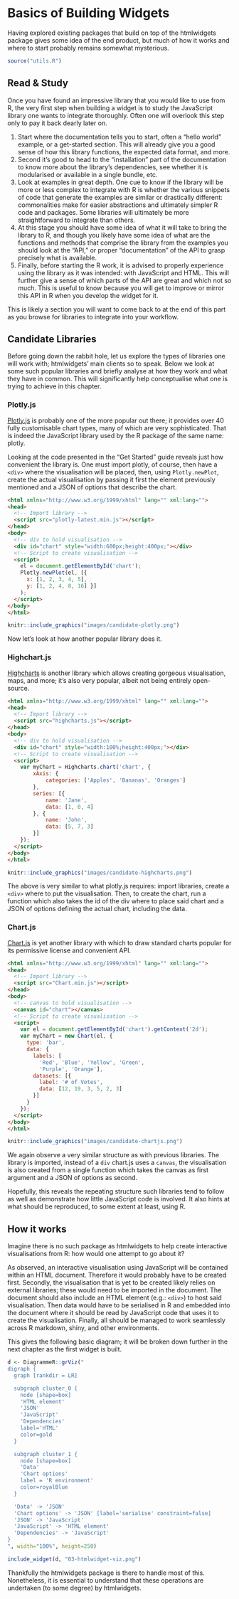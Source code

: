 # Basics of Building Widgets {#widgets-basics}

Having explored existing packages that build on top of the htmlwidgets package gives some idea of the end product, but much of how it works and where to start probably remains somewhat mysterious. 

```r
source("utils.R")
```

## Read & Study {#widgets-basics-study}

Once you have found an impressive library that you would like to use from R, the very first step when building a widget is to study the JavaScript library one wants to integrate thoroughly. Often one will overlook this step only to pay it back dearly later on.

1. Start where the documentation tells you to start, often a "hello world" example, or a get-started section. This will already give you a good sense of how this library functions, the expected data format, and more.
2. Second it's good to head to the "installation" part of the documentation to know more about the library's dependencies, see whether it is modularised or available in a single bundle, etc.
3. Look at examples in great depth. One cue to know if the library will be more or less complex to integrate with R is whether the various snippets of code that generate the examples are similar or drastically different: commonalities make for easier abstractions and ultimately simpler R code and packages. Some libraries will ultimately be more straightforward to integrate than others.
4. At this stage you should have some idea of what it will take to bring the library to R, and though you likely have some idea of what are the functions and methods that comprise the library from the examples you should look at the "API," or proper "documentation" of the API to grasp precisely what is available.
5. Finally, before starting the R work, it is advised to properly experience using the library as it was intended: with JavaScript and HTML. This will further give a sense of which parts of the API are great and which not so much. This is useful to know because you will get to improve or mirror this API in R when you develop the widget for it.

This is likely a section you will want to come back to at the end of this part as you browse for libraries to integrate into your workflow.

## Candidate Libraries {#widgets-basics-candidates}

Before going down the rabbit hole, let us explore the types of libraries one will work with; htmlwidgets' main clients so to speak. Below we look at some such popular libraries and briefly analyse at how they work and what they have in common. This will significantly help conceptualise what one is trying to achieve in this chapter.

### Plotly.js {#widgets-basics-candidates-plotly}

[Plotly.js](https://plotly.com/javascript/) is probably one of the more popular out there; it provides over 40 fully customisable chart types, many of which are very sophisticated. That is indeed the JavaScript library used by the R package of the same name: plotly.

Looking at the code presented in the "Get Started" guide reveals just how convenient the library is. One must import plotly, of course, then have a `<div>` where the visualisation will be placed, then, using `Plotly.newPlot`, create the actual visualisation by passing it first the element previously mentioned and a JSON of options that describe the chart.

```html
<html xmlns="http://www.w3.org/1999/xhtml" lang="" xml:lang="">
<head>
  <!-- Import library -->
  <script src="plotly-latest.min.js"></script>
</head>
<body>
  <!-- div to hold visualisation -->
  <div id="chart" style="width:600px;height:400px;"></div>
  <!-- Script to create visualisation -->
  <script>
    el = document.getElementById('chart');
    Plotly.newPlot(el, [{
      x: [1, 2, 3, 4, 5],
      y: [1, 2, 4, 8, 16] }]
    );
  </script>
</body>
</html>
```

```r
knitr::include_graphics("images/candidate-plotly.png")
```

Now let's look at how another popular library does it.

### Highchart.js {#widgets-basics-candidates-highcharts}

[Highcharts](https://www.highcharts.com/) is another library which allows creating gorgeous visualisation, maps, and more; it's also very popular, albeit not being entirely open-source.

```html
<html xmlns="http://www.w3.org/1999/xhtml" lang="" xml:lang="">
<head>
  <!-- Import library -->
  <script src="highcharts.js"></script>
</head>
<body>
  <!-- div to hold visualisation -->
  <div id="chart" style="width:100%;height:400px;"></div>
  <!-- Script to create visualisation -->
  <script>
    var myChart = Highcharts.chart('chart', {
        xAxis: {
            categories: ['Apples', 'Bananas', 'Oranges']
        },
        series: [{
            name: 'Jane',
            data: [1, 0, 4]
        }, {
            name: 'John',
            data: [5, 7, 3]
        }]
    });
  </script>
</body>
</html>
```

```r
knitr::include_graphics("images/candidate-highcharts.png")
```

The above is very similar to what plotly.js requires: import libraries, create a `<div>` where to put the visualisation. Then, to create the chart, run a function which also takes the id of the div where to place said chart and a JSON of options defining the actual chart, including the data.

### Chart.js {#widgets-basics-candidates-chart.js}

[Chart.js](https://www.chartjs.org/) is yet another library with which to draw standard charts popular for its permissive license and convenient API.

```html
<html xmlns="http://www.w3.org/1999/xhtml" lang="" xml:lang="">
<head>
  <!-- Import library -->
  <script src="Chart.min.js"></script>
</head>
<body>
  <!-- canvas to hold visualisation -->
  <canvas id="chart"></canvas>
  <!-- Script to create visualisation -->
  <script>
    var el = document.getElementById('chart').getContext('2d');    
    var myChart = new Chart(el, {
      type: 'bar',
      data: {
        labels: [
          'Red', 'Blue', 'Yellow', 'Green', 
          'Purple', 'Orange'],
        datasets: [{
          label: '# of Votes',
          data: [12, 19, 3, 5, 2, 3]
        }]
      }
    });
  </script>
</body>
</html>
```

```r
knitr::include_graphics("images/candidate-chartjs.png")
```

We again observe a very similar structure as with previous libraries. The library is imported, instead of a `div` chart.js uses a `canvas`, the visualisation is also created from a single function which takes the canvas as first argument and a JSON of options as second.

Hopefully, this reveals the repeating structure such libraries tend to follow as well as demonstrate how little JavaScript code is involved. It also hints at what should be reproduced, to some extent at least, using R.

## How it works {#widgets-basics-inner-workings}

Imagine there is no such package as htmlwidgets to help create interactive visualisations from R: how would one attempt to go about it?

As observed, an interactive visualisation using JavaScript will be contained within an HTML document. Therefore it would probably have to be created first. Secondly, the visualisation that is yet to be created likely relies on external libraries; these would need to be imported in the document. The document should also include an HTML element (e.g.: `<div>`) to host said visualisation. Then data would have to be serialised in R and embedded into the document where it should be read by JavaScript code that uses it to create the visualisation. Finally, all should be managed to work seamlessly across R markdown, shiny, and other environments.

This gives the following basic diagram; it will be broken down further in the next chapter as the first widget is built.

```r
d <- DiagrammeR::grViz("
digraph {
  graph [rankdir = LR]

  subgraph cluster_0 {
    node [shape=box]
    'HTML element'
    'JSON'
    'JavaScript'
    'Dependencies'
    label='HTML'
    color=gold
  }

  subgraph cluster_1 {
    node [shape=box]
    'Data'
    'Chart options'
    label = 'R environment'
    color=royalBlue
  }

  'Data' -> 'JSON' 
  'Chart options' -> 'JSON' [label='serialise' constraint=false]
  'JSON' -> 'JavaScript'
  'JavaScript' -> 'HTML element'
  'Dependencies' -> 'JavaScript'
}
", width="100%", height=250)

include_widget(d, "03-htmlwidget-viz.png")
```

Thankfully the htmlwidgets package is there to handle most of this. Nonetheless, it is essential to understand that these operations are undertaken (to some degree) by htmlwidgets.
